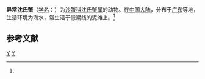{{Speciesbox
| taxon = Shenius anomalus
| binomial_authority = (Shen, 1935)<ref name='id11952'>{{cite web| url =http://www.bioinfo.cn/db05/BjdwSpecies.php?action=view&id=11952| title =异常沈氏蟹| work =《中国动物物种编目数据库》| publisher =中国科学院微生物研究所| author =中国科学院动物研究所| accessdate =2009-04-28| deadurl =yes| archiveurl =https://web.archive.org/web/20160305062148/http://www.bioinfo.cn/db05/BjdwSpecies.php?action=view&id=11952| archivedate =2016-03-05}}</ref>
}}

'''异常沈氏蟹'''（[[学名|学名]]：{{lang|la|''Shenius anomalus''}}）为[[沙蟹科|沙蟹科]][[沈氏蟹属|沈氏蟹属]]的动物。在[[中国大陆|中国大陆]]，分布于[[广东|广东]]等地，生活环境为海水，常生活于低潮线的泥滩上。<ref name='id11952'/>

== 参考文献 ==
{{reflist}}

{{螃蟹小作品}}
{{taxonbar}}
[[Category:_1935年描述的动物|Y]]
[[Category:沈氏蟹属|Y]]